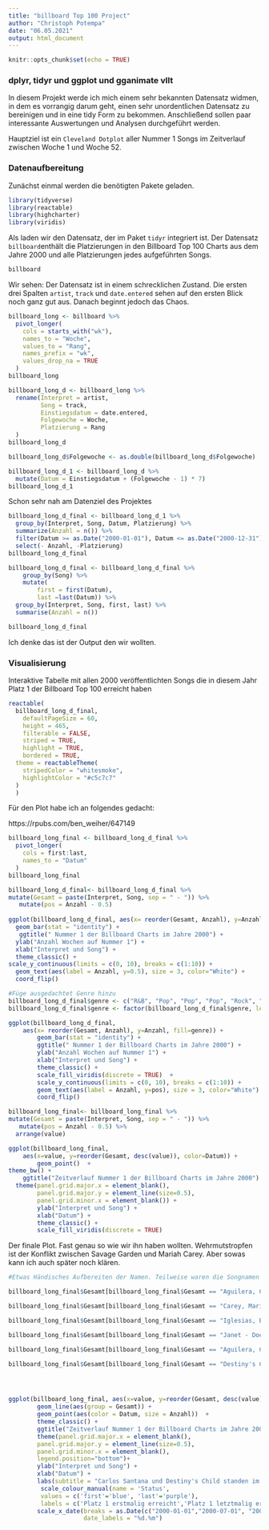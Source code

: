 ```yaml
---
title: "billboard Top 100 Project"
author: "Christoph Potempa"
date: "06.05.2021"
output: html_document
---
```


```r
knitr::opts_chunk$set(echo = TRUE)
```

### dplyr, tidyr und ggplot und gganimate vllt

In diesem Projekt werde ich mich einem sehr bekannten Datensatz widmen, in dem es vorrangig darum geht, einen sehr unordentlichen Datensatz zu bereinigen und in eine tidy Form zu bekommen. Anschließend sollen paar interessante Auswertungen und Analysen durchgeführt werden. 

Hauptziel ist ein `Cleveland Dotplot` aller Nummer 1 Songs im Zeitverlauf zwischen Woche 1 und Woche 52.

### Datenaufbereitung

Zunächst einmal werden die benötigten Pakete geladen.

```r
library(tidyverse)
library(reactable)
library(highcharter)
library(viridis)
```

Als laden wir den Datensatz, der im Paket `tidyr` integriert ist. Der Datensatz `billboard`enthält die Platzierungen in den Billboard Top 100 Charts aus dem Jahre 2000 und alle Platzierungen jedes aufgeführten Songs.

```r
billboard
```

Wir sehen: Der Datensatz ist in einem schrecklichen Zustand. Die ersten drei Spalten `artist`, `track` und `date.entered` sehen auf den ersten Blick noch ganz gut aus. Danach beginnt jedoch das Chaos. 

```r
billboard_long <- billboard %>% 
  pivot_longer(
    cols = starts_with("wk"),
    names_to = "Woche",
    values_to = "Rang",
    names_prefix = "wk",
    values_drop_na = TRUE
  )
billboard_long 
```

```r
billboard_long_d <- billboard_long %>% 
  rename(Interpret = artist,
         Song = track,
         Einstiegsdatum = date.entered,
         Folgewoche = Woche,
         Platzierung = Rang
  )
billboard_long_d
```

```r
billboard_long_d$Folgewoche <- as.double(billboard_long_d$Folgewoche)

billboard_long_d_1 <- billboard_long_d %>% 
  mutate(Datum = Einstiegsdatum + (Folgewoche - 1) * 7)
billboard_long_d_1
```

Schon sehr nah am Datenziel des Projektes

```r
billboard_long_d_final <- billboard_long_d_1 %>% 
  group_by(Interpret, Song, Datum, Platzierung) %>%
  summarize(Anzahl = n()) %>% 
  filter(Datum >= as.Date("2000-01-01"), Datum <= as.Date("2000-12-31") & Platzierung == 1) %>% 
  select(- Anzahl, -Platzierung)
billboard_long_d_final
```

```r
billboard_long_d_final <- billboard_long_d_final %>% 
    group_by(Song) %>%
    mutate(
        first = first(Datum),
        last =last(Datum)) %>% 
  group_by(Interpret, Song, first, last) %>% 
  summarise(Anzahl = n())

billboard_long_d_final
```

Ich denke das ist der Output den wir wollten.

### Visualisierung

Interaktive Tabelle mit allen 2000 veröffentlichten Songs die in diesem Jahr Platz 1 der Billboard Top 100 erreicht haben

```r
reactable(
  billboard_long_d_final,
    defaultPageSize = 60,
    height = 465,
    filterable = FALSE,
    striped = TRUE,
    highlight = TRUE,
    bordered = TRUE,
  theme = reactableTheme(
    stripedColor = "whitesmoke",
    highlightColor = "#c5c7c7"
  )
  )
```

Für den Plot habe ich an folgendes gedacht:

https://rpubs.com/ben_weiher/647149

```r
billboard_long_final <- billboard_long_d_final %>% 
  pivot_longer(
    cols = first:last,
    names_to = "Datum"
  ) 
billboard_long_final
```


```r
billboard_long_d_final<- billboard_long_d_final %>% 
mutate(Gesamt = paste(Interpret, Song, sep = " - ")) %>% 
   mutate(pos = Anzahl - 0.5)
  
ggplot(billboard_long_d_final, aes(x= reorder(Gesamt, Anzahl), y=Anzahl)) + 
  geom_bar(stat = "identity") +
   ggtitle(" Nummer 1 der Billboard Charts im Jahre 2000") +
  ylab("Anzahl Wochen auf Nummer 1") + 
  xlab("Interpret und Song") +
  theme_classic() +
scale_y_continuous(limits = c(0, 10), breaks = c(1:10)) +
  geom_text(aes(label = Anzahl, y=0.5), size = 3, color="White") +
  coord_flip() 

```

```r
#Füge ausgedachtet Genre hinzu
billboard_long_d_final$genre <- c("R&B", "Pop", "Pop", "Pop", "Rock", "R&B", "R&B", "Pop", "R&B", "Rock", "Pop", "Rock", "Pop", "Pop", "Rock", "R&B", "Rock")
billboard_long_d_final$genre <- factor(billboard_long_d_final$genre, levels=c("R&B", "Pop", "Rock"))

ggplot(billboard_long_d_final, 
    aes(x= reorder(Gesamt, Anzahl), y=Anzahl, fill=genre)) + 
        geom_bar(stat = "identity") +
        ggtitle(" Nummer 1 der Billboard Charts im Jahre 2000") +
        ylab("Anzahl Wochen auf Nummer 1") + 
        xlab("Interpret und Song") +
        theme_classic() +
        scale_fill_viridis(discrete = TRUE)  +
        scale_y_continuous(limits = c(0, 10), breaks = c(1:10)) +
        geom_text(aes(label = Anzahl, y=pos), size = 3, color="White") +
        coord_flip() 


```   
```r
billboard_long_final<- billboard_long_final %>% 
mutate(Gesamt = paste(Interpret, Song, sep = " - ")) %>% 
   mutate(pos = Anzahl - 0.5) %>% 
  arrange(value)

ggplot(billboard_long_final, 
    aes(x=value, y=reorder(Gesamt, desc(value)), color=Datum)) + 
        geom_point()  + 
theme_bw() +
    ggtitle("Zeitverlauf Nummer 1 der Billboard Charts im Jahre 2000") +
  theme(panel.grid.major.x = element_blank(),
        panel.grid.major.y = element_line(size=0.5),
        panel.grid.minor.x = element_blank()) +
        ylab("Interpret und Song") + 
        xlab("Datum") +
        theme_classic() +
        scale_fill_viridis(discrete = TRUE)  
```

Der finale Plot. Fast genau so wie wir ihn haben wollten. Wehrmutstropfen ist der Konflikt zwischen Savage Garden und Mariah Carey. Aber sowas kann ich auch später noch klären.

```r
#Etwas Händisches Aufbereiten der Namen. Teilweise waren die Songnamen einfach abgeschnitten.

billboard_long_final$Gesamt[billboard_long_final$Gesamt == "Aguilera, Christina - What A Girl Wants"] <- "Christina Aguilera - What A Girl Wants"

billboard_long_final$Gesamt[billboard_long_final$Gesamt == "Carey, Mariah - Thank God I Found Yo..."] <- "Mariah Carey - Thank God I Found You"

billboard_long_final$Gesamt[billboard_long_final$Gesamt == "Iglesias, Enrique - Be With You"] <- "Enrique Iglesias - Be with You"

billboard_long_final$Gesamt[billboard_long_final$Gesamt == "Janet - Doesn't Really Matte..."] <- "Janet - Doesn't Really Matter"

billboard_long_final$Gesamt[billboard_long_final$Gesamt == "Aguilera, Christina - Come On Over Baby (A..."] <- "Christina Aguilera - Come On Over Baby"

billboard_long_final$Gesamt[billboard_long_final$Gesamt == "Destiny's Child - Independent Women Pa..."] <- "Destiny's Child - Independent Women Part 1"




ggplot(billboard_long_final, aes(x=value, y=reorder(Gesamt, desc(value)), color=Datum)) +
        geom_line(aes(group = Gesamt)) + 
        geom_point(aes(color = Datum, size = Anzahl))  +
        theme_classic() +
        ggtitle("Zeitverlauf Nummer 1 der Billboard Charts im Jahre 2000") +
        theme(panel.grid.major.x = element_blank(),
        panel.grid.major.y = element_line(size=0.5),
        panel.grid.minor.x = element_blank(),
        legend.position="bottom")+
        ylab("Interpret und Song") + 
        xlab("Datum") +
        labs(subtitle = "Carlos Santana und Destiny's Child standen im Jahre 2000 gemeinsam 20 Wochen auf Platz 1 der  Billboard Top 100 Charts") +
         scale_colour_manual(name = 'Status',
         values = c('first'='blue', 'last'='purple'),
         labels = c('Platz 1 erstmalig erreicht','Platz 1 letztmalig erreicht')) +
        scale_x_date(breaks = as.Date(c("2000-01-01","2000-07-01", "2000-12-31")),
                     date_labels = "%d.%m") 
```


